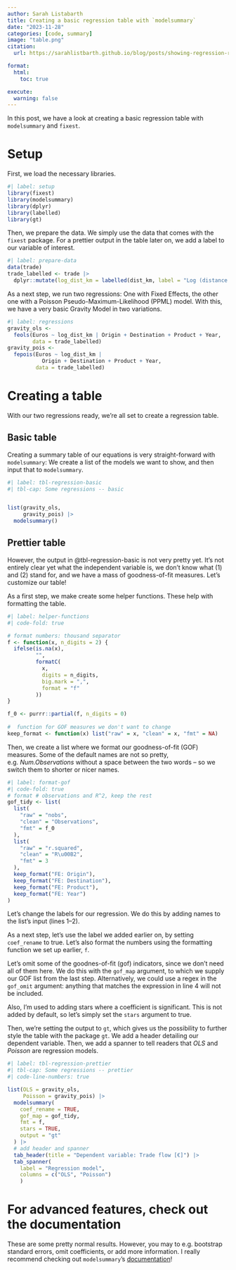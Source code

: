 ```yaml
---
author: Sarah Listabarth
title: Creating a basic regression table with `modelsummary`
date: "2023-11-28"
categories: [code, summary]
image: "table.png"
citation:
  url: https://sarahlistbarth.github.io/blog/posts/showing-regression-results/

format:
  html:
    toc: true

execute:
  warning: false
---
```


In this post, we have a look at creating a basic regression table with `modelsummary` and `fixest`.

# Setup

First, we load the necessary libraries.

```r
#| label: setup
library(fixest)
library(modelsummary)
library(dplyr)
library(labelled)
library(gt)
```

Then, we prepare the data. We simply use the data that comes with the `fixest` package. For a prettier output in the table later on, we add a label to our variable of interest.

```r
#| label: prepare-data
data(trade)
trade_labelled <- trade |> 
  dplyr::mutate(log_dist_km = labelled(dist_km, label = "Log (distance [km])"))
```

As a next step, we run two regressions: One with Fixed Effects, the other one with a Poisson Pseudo-Maximum-Likelihood (PPML) model. With this, we have a very basic Gravity Model in two variations.

```r
#| label: regressions
gravity_ols <-
  feols(Euros ~ log_dist_km | Origin + Destination + Product + Year,
        data = trade_labelled)
gravity_pois <-
  fepois(Euros ~ log_dist_km |
           Origin + Destination + Product + Year,
         data = trade_labelled)
```

# Creating a table

With our two regressions ready, we're all set to create a regression table.

## Basic table

Creating a summary table of our equations is very straight-forward with `modelsummary`: We create a list of the models we want to show, and then input that to `modelsummary`.

```r
#| label: tbl-regression-basic
#| tbl-cap: Some regressions -- basic


list(gravity_ols,
     gravity_pois) |>
  modelsummary()
```

## Prettier table

However, the output in @tbl-regression-basic is not very pretty yet. It's not entirely clear yet what the independent variable is, we don't know what (1) and (2) stand for, and we have a mass of goodness-of-fit measures. Let's customize our table!

As a first step, we make create some helper functions. These help with formatting the table.

```r
#| label: helper-functions
#| code-fold: true

# format numbers: thousand separator
f <- function(x, n_digits = 2) {
  ifelse(is.na(x),
         "",
         formatC(
           x,
           digits = n_digits,
           big.mark = ",",
           format = "f"
         ))
}

f_0 <- purrr::partial(f, n_digits = 0)
  
#  function for GOF measures we don't want to change
keep_format <- function(x) list("raw" = x, "clean" = x, "fmt" = NA)
```

Then, we create a list where we format our goodness-of-fit (GOF) measures. Some of the default names are not so pretty, e.g. *Num.Observations* without a space between the two words -- so we switch them to shorter or nicer names.

```r
#| label: format-gof
#| code-fold: true
# format # observations and R^2, keep the rest
gof_tidy <- list(
  list(
    "raw" = "nobs",
    "clean" = "Observations",
    "fmt" = f_0
  ),
  list(
    "raw" = "r.squared",
    "clean" = "R\u00B2",
    "fmt" = 3
  ),
  keep_format("FE: Origin"),
  keep_format("FE: Destination"),
  keep_format("FE: Product"),
  keep_format("FE: Year")
)
```

Let's change the labels for our regression. We do this by adding names to the list's input (lines 1--2).

As a next step, let's use the label we added earlier on, by setting `coef_rename` to true. Let's also format the numbers using the formatting function we set up earlier, `f`.

Let's omit some of the goodnes-of-fit (gof) indicators, since we don't need all of them here. We do this with the `gof_map` argument, to which we supply our GOF list from the last step. Alternatively, we could use a regex in the `gof_omit` argument: anything that matches the expression in line 4 will not be included.

Also, I'm used to adding stars where a coefficient is significant. This is not added by default, so let's simply set the `stars` argument to true.

Then, we're setting the output to `gt`, which gives us the possibility to further style the table with the package `gt`. We add a header detailing our dependent variable. Then, we add a spanner to tell readers that *OLS* and *Poisson* are regression models.

```r
#| label: tbl-regression-prettier
#| tbl-cap: Some regressions -- prettier
#| code-line-numbers: true

list(OLS = gravity_ols,
     Poisson = gravity_pois) |>
  modelsummary(
    coef_rename = TRUE,
    gof_map = gof_tidy,
    fmt = f,
    stars = TRUE,
    output = "gt"
  ) |>
  # add header and spanner
  tab_header(title = "Dependent variable: Trade flow [€]") |>
  tab_spanner(
    label = "Regression model",
    columns = c("OLS", "Poisson")
    )
```

# For advanced features, check out the documentation

These are some pretty normal results. However, you may to e.g. bootstrap standard errors, omit coefficients, or add more information. I really recommend checking out `modelsummary`'s [documentation](https://modelsummary.com/)!
